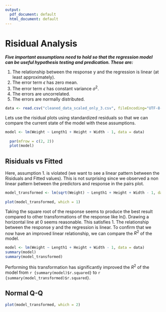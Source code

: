 ```yaml
---
output:
  pdf_document: default
  html_document: default
---
```

# Risidual Analysis

_**Five important assumptions need to hold so that the regression model can be useful hypothesis testing and predication. These are:**_

1. The relationship between the response y and the regression is linear (at least approximately).
2. The error term $\epsilon$ has zero mean.
3. The error term $\epsilon$ has constant variance $\sigma^{2}$.
4. The errors are uncorrelated.
5. The errors are normally distributed.

```r
data <- read.csv("cleaned_data_scaled_only_3.csv", fileEncoding="UTF-8-BOM")

```

Lets use the risidual plots using standardized residuals so that we can compare the current state of the model with these assumptions.

```r

model <- lm(Weight ~ Length1 + Height + Width - 1, data = data)
  
  par(mfrow = c(2, 2))
  plot(model)

```

## Risiduals vs Fitted

Here, assumption 1. is violated (we want to see a linear pattern between the Risiduals and Fitted values). This is not surprising since we observed a non linear pattern between the predictors and response in the pairs plot.

```r

model_transformed <- lm(sqrt(Weight) ~ Length1 + Height + Width - 1, data = data)
  
plot(model_transformed, which = 1)

```

Taking the square root of the response seems to produce the best result compared to other transformations of the response like ln(). Drawing a horizontal line at 0 seems reasonable. This satisfies 1. The relationship between the response y and the regression is linear. To confirm that we now have an improved linear relationship, we can compare the $R^{2}$ of the model.

```r

model <- lm(Weight ~ Length1 + Height + Width - 1, data = data)
summary(model)
summary(model_transformed)

```

Performing this transformation has significantly improved the $R^{2}$ of the model from `r {summary(model)$r.squared}` to `r {summary(model_transformed)$r.squared}`.

## Normal Q-Q

```r

plot(model_transformed, which = 2)

```

<!-- ## 1. The relationship between the response y and the regression is linear -->

<!-- Lets plot each predictor separately to determine the relationship and transform it to a linear relationship if necessary. -->

<!-- ```{r} -->
<!-- par(mfrow=c(2,2)) -->
<!-- plot(data$Length1,data$Weight) -->
<!-- plot(data$Width,data$Weight) -->
<!-- plot(data$Height,data$Weight) -->

<!-- ``` -->

<!-- All predictors do not have a linear relationship, and all seem to have more of an exponential fit. It makes sense to try an linearize the model using a ln(y) transformation. -->

<!-- ```{r} -->
<!-- data$Weight <-sqrt(data$Weight)  -->

<!-- par(mfrow=c(2,2)) -->
<!-- plot(data$Length1,data$Weight) -->
<!-- plot(data$Width,data$Weight) -->
<!-- plot(data$Height,data$Weight) -->

<!-- ``` -->



